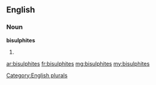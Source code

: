 ==English==

===Noun===
'''bisulphites'''

# {{plural of|[[bisulphite]]}}

[[Category:English plurals]]

[[ar:bisulphites]]
[[fr:bisulphites]]
[[mg:bisulphites]]
[[my:bisulphites]]